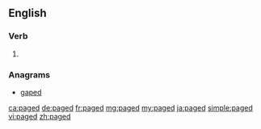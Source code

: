 ==English==

===Verb===
{{head|en}}

# {{en-past of|page}}

===Anagrams===
* [[gaped#English|gaped]]

[[ca:paged]]
[[de:paged]]
[[fr:paged]]
[[mg:paged]]
[[my:paged]]
[[ja:paged]]
[[simple:paged]]
[[vi:paged]]
[[zh:paged]]